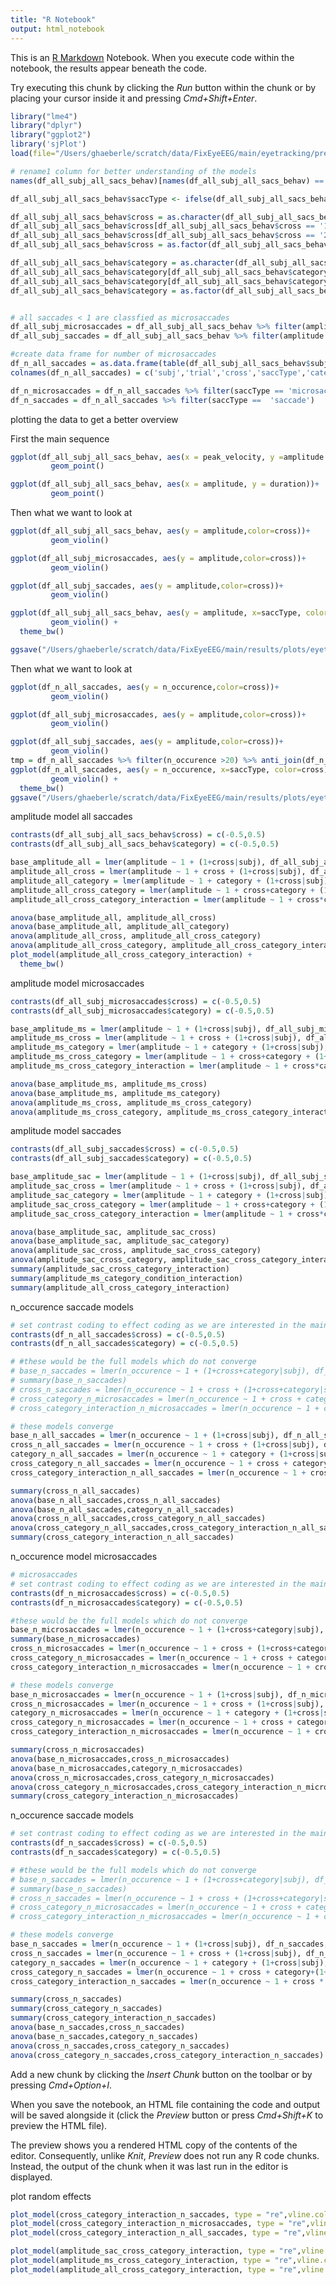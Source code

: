 ```yaml
---
title: "R Notebook"
output: html_notebook
---
```


This is an [R Markdown](http://rmarkdown.rstudio.com) Notebook. When you execute code within the notebook, the results appear beneath the code. 

Try executing this chunk by clicking the *Run* button within the chunk or by placing your cursor inside it and pressing *Cmd+Shift+Enter*. 

```r
library("lme4")
library("dplyr")
library("ggplot2")
library('sjPlot')
load(file="/Users/ghaeberle/scratch/data/FixEyeEEG/main/eyetracking/preprocessed/trials_wo_artefacts/df_all_subj_all_sacs_behav.Rda")

# rename1 column for better understanding of the models 
names(df_all_subj_all_sacs_behav)[names(df_all_subj_all_sacs_behav) == "cond"] <- "cross"

df_all_subj_all_sacs_behav$saccType <- ifelse(df_all_subj_all_sacs_behav$amplitude < 1, 'microsaccade', 'saccade')

df_all_subj_all_sacs_behav$cross = as.character(df_all_subj_all_sacs_behav$cross)
df_all_subj_all_sacs_behav$cross[df_all_subj_all_sacs_behav$cross == '1'] = 'bullseye' 
df_all_subj_all_sacs_behav$cross[df_all_subj_all_sacs_behav$cross == '2'] = 'standard' 
df_all_subj_all_sacs_behav$cross = as.factor(df_all_subj_all_sacs_behav$cross)

df_all_subj_all_sacs_behav$category = as.character(df_all_subj_all_sacs_behav$category)
df_all_subj_all_sacs_behav$category[df_all_subj_all_sacs_behav$category == '0'] = 'inanimate' 
df_all_subj_all_sacs_behav$category[df_all_subj_all_sacs_behav$category == '1'] = 'animate' 
df_all_subj_all_sacs_behav$category = as.factor(df_all_subj_all_sacs_behav$category)


# all saccades < 1 are classfied as microsaccades 
df_all_subj_microsaccades = df_all_subj_all_sacs_behav %>% filter(amplitude <1)
df_all_subj_saccades = df_all_subj_all_sacs_behav %>% filter(amplitude >= 1)

#create data frame for number of microsaccades 
df_n_all_saccades = as.data.frame(table(df_all_subj_all_sacs_behav$subj,df_all_subj_all_sacs_behav$trial, df_all_subj_all_sacs_behav$cross, df_all_subj_all_sacs_behav$saccType, df_all_subj_all_sacs_behav$category))
colnames(df_n_all_saccades) = c('subj','trial','cross','saccType','category','n_occurence')

df_n_microsaccades = df_n_all_saccades %>% filter(saccType == 'microsaccade')
df_n_saccades = df_n_all_saccades %>% filter(saccType ==  'saccade')
```
plotting the data to get a better overview 

First the main sequence
```r
ggplot(df_all_subj_all_sacs_behav, aes(x = peak_velocity, y =amplitude ))+
         geom_point()

ggplot(df_all_subj_all_sacs_behav, aes(x = amplitude, y = duration))+
         geom_point()
```
Then what we want to look at 
```r
ggplot(df_all_subj_all_sacs_behav, aes(y = amplitude,color=cross))+
         geom_violin()

ggplot(df_all_subj_microsaccades, aes(y = amplitude,color=cross))+
         geom_violin()

ggplot(df_all_subj_saccades, aes(y = amplitude,color=cross))+
         geom_violin()

ggplot(df_all_subj_all_sacs_behav, aes(y = amplitude, x=saccType, color=cross))+
         geom_violin() + 
  theme_bw()

ggsave("/Users/ghaeberle/scratch/data/FixEyeEEG/main/results/plots/eyetracking/amplitudes.png")
```
Then what we want to look at 
```r
ggplot(df_n_all_saccades, aes(y = n_occurence,color=cross))+
         geom_violin()

ggplot(df_all_subj_microsaccades, aes(y = amplitude,color=cross))+
         geom_violin()

ggplot(df_all_subj_saccades, aes(y = amplitude,color=cross))+
         geom_violin()
tmp = df_n_all_saccades %>% filter(n_occurence >20) %>% anti_join(df_n_all_saccades,.)
ggplot(df_n_all_saccades, aes(y = n_occurence, x=saccType, color=cross))+
         geom_violin() +
  theme_bw()
ggsave("/Users/ghaeberle/scratch/data/FixEyeEEG/main/results/plots/eyetracking/n_occurences.png")

```
amplitude model all saccades 
```r
contrasts(df_all_subj_all_sacs_behav$cross) = c(-0.5,0.5)
contrasts(df_all_subj_all_sacs_behav$category) = c(-0.5,0.5)

base_amplitude_all = lmer(amplitude ~ 1 + (1+cross|subj), df_all_subj_all_sacs_behav, REML = FALSE)
amplitude_all_cross = lmer(amplitude ~ 1 + cross + (1+cross|subj), df_all_subj_all_sacs_behav, REML = FALSE)
amplitude_all_category = lmer(amplitude ~ 1 + category + (1+cross|subj), df_all_subj_all_sacs_behav, REML = FALSE)
amplitude_all_cross_category = lmer(amplitude ~ 1 + cross+category + (1+cross|subj), df_all_subj_all_sacs_behav, REML = FALSE)
amplitude_all_cross_category_interaction = lmer(amplitude ~ 1 + cross*category + (1+cross|subj), df_all_subj_all_sacs_behav, REML = FALSE)

anova(base_amplitude_all, amplitude_all_cross)
anova(base_amplitude_all, amplitude_all_category)
anova(amplitude_all_cross, amplitude_all_cross_category)
anova(amplitude_all_cross_category, amplitude_all_cross_category_interaction)
plot_model(amplitude_all_cross_category_interaction) +
  theme_bw()
``` 

amplitude model microsaccades 
```r
contrasts(df_all_subj_microsaccades$cross) = c(-0.5,0.5)
contrasts(df_all_subj_microsaccades$category) = c(-0.5,0.5)

base_amplitude_ms = lmer(amplitude ~ 1 + (1+cross|subj), df_all_subj_microsaccades, REML = FALSE)
amplitude_ms_cross = lmer(amplitude ~ 1 + cross + (1+cross|subj), df_all_subj_microsaccades, REML = FALSE)
amplitude_ms_category = lmer(amplitude ~ 1 + category + (1+cross|subj), df_all_subj_microsaccades, REML = FALSE)
amplitude_ms_cross_category = lmer(amplitude ~ 1 + cross+category + (1+cross|subj), df_all_subj_microsaccades, REML = FALSE)
amplitude_ms_cross_category_interaction = lmer(amplitude ~ 1 + cross*category + (1+cross|subj), df_all_subj_microsaccades, REML = FALSE)

anova(base_amplitude_ms, amplitude_ms_cross)
anova(base_amplitude_ms, amplitude_ms_category)
anova(amplitude_ms_cross, amplitude_ms_cross_category)
anova(amplitude_ms_cross_category, amplitude_ms_cross_category_interaction)


```
amplitude model saccades 
```r
contrasts(df_all_subj_saccades$cross) = c(-0.5,0.5)
contrasts(df_all_subj_saccades$category) = c(-0.5,0.5)

base_amplitude_sac = lmer(amplitude ~ 1 + (1+cross|subj), df_all_subj_saccades, REML = FALSE)
amplitude_sac_cross = lmer(amplitude ~ 1 + cross + (1+cross|subj), df_all_subj_saccades, REML = FALSE)
amplitude_sac_category = lmer(amplitude ~ 1 + category + (1+cross|subj), df_all_subj_saccades, REML = FALSE)
amplitude_sac_cross_category = lmer(amplitude ~ 1 + cross+category + (1+cross|subj), df_all_subj_saccades, REML = FALSE)
amplitude_sac_cross_category_interaction = lmer(amplitude ~ 1 + cross*category + (1+cross|subj), df_all_subj_saccades, REML = FALSE)

anova(base_amplitude_sac, amplitude_sac_cross)
anova(base_amplitude_sac, amplitude_sac_category)
anova(amplitude_sac_cross, amplitude_sac_cross_category)
anova(amplitude_sac_cross_category, amplitude_sac_cross_category_interaction)
summary(amplitude_sac_cross_category_interaction)
summary(amplitude_ms_category_condition_interaction)
summary(amplitude_all_cross_category_interaction)
```
n_occurence saccade models 
```r
# set contrast coding to effect coding as we are interested in the main effects 
contrasts(df_n_all_saccades$cross) = c(-0.5,0.5)
contrasts(df_n_all_saccades$category) = c(-0.5,0.5)

# #these would be the full models which do not converge 
# base_n_saccades = lmer(n_occurence ~ 1 + (1+cross+category|subj), df_n_saccades, REML = FALSE)
# summary(base_n_saccades)
# cross_n_saccades = lmer(n_occurence ~ 1 + cross + (1+cross+category|subj), df_n_saccades, REML = FALSE)
# cross_category_n_microsaccades = lmer(n_occurence ~ 1 + cross + category + (1+cross+category|subj), df_n_microsaccades, REML = FALSE)
# cross_category_interaction_n_microsaccades = lmer(n_occurence ~ 1 + cross * category + (1+cross*category|subj), df_n_microsaccades, REML = FALSE)

# these models converge 
base_n_all_saccades = lmer(n_occurence ~ 1 + (1+cross|subj), df_n_all_saccades, REML = FALSE)
cross_n_all_saccades = lmer(n_occurence ~ 1 + cross + (1+cross|subj), df_n_all_saccades, REML = FALSE)
category_n_all_saccades = lmer(n_occurence ~ 1 + category + (1+cross|subj), df_n_all_saccades, REML = FALSE)
cross_category_n_all_saccades = lmer(n_occurence ~ 1 + cross + category+(1+cross|subj), df_n_all_saccades, REML = FALSE)
cross_category_interaction_n_all_saccades = lmer(n_occurence ~ 1 + cross * category+(1+cross|subj), df_n_all_saccades, REML = FALSE)

summary(cross_n_all_saccades)
anova(base_n_all_saccades,cross_n_all_saccades)
anova(base_n_all_saccades,category_n_all_saccades)
anova(cross_n_all_saccades,cross_category_n_all_saccades)
anova(cross_category_n_all_saccades,cross_category_interaction_n_all_saccades)
summary(cross_category_interaction_n_all_saccades)
```

n_occurence model microsaccades 
```r
# microsaccades 
# set contrast coding to effect coding as we are interested in the main effects 
contrasts(df_n_microsaccades$cross) = c(-0.5,0.5)
contrasts(df_n_microsaccades$category) = c(-0.5,0.5)

#these would be the full models which do not converge 
base_n_microsaccades = lmer(n_occurence ~ 1 + (1+cross+category|subj), df_n_microsaccades, REML = FALSE)
summary(base_n_microsaccades)
cross_n_microsaccades = lmer(n_occurence ~ 1 + cross + (1+cross+category|subj), df_n_microsaccades, REML = FALSE)
cross_category_n_microsaccades = lmer(n_occurence ~ 1 + cross + category + (1+cross+category|subj), df_n_microsaccades, REML = FALSE)
cross_category_interaction_n_microsaccades = lmer(n_occurence ~ 1 + cross * category + (1+cross*category|subj), df_n_microsaccades, REML = FALSE)

# these models converge 
base_n_microsaccades = lmer(n_occurence ~ 1 + (1+cross|subj), df_n_microsaccades, REML = FALSE)
cross_n_microsaccades = lmer(n_occurence ~ 1 + cross + (1+cross|subj), df_n_microsaccades, REML = FALSE)
category_n_microsaccades = lmer(n_occurence ~ 1 + category + (1+cross|subj), df_n_microsaccades, REML = FALSE)
cross_category_n_microsaccades = lmer(n_occurence ~ 1 + cross + category+(1+cross|subj), df_n_microsaccades, REML = FALSE)
cross_category_interaction_n_microsaccades = lmer(n_occurence ~ 1 + cross * category+(1+cross|subj), df_n_microsaccades, REML = FALSE)

summary(cross_n_microsaccades)
anova(base_n_microsaccades,cross_n_microsaccades)
anova(base_n_microsaccades,category_n_microsaccades)
anova(cross_n_microsaccades,cross_category_n_microsaccades)
anova(cross_category_n_microsaccades,cross_category_interaction_n_microsaccades)
summary(cross_category_interaction_n_microsaccades)
```

n_occurence saccade models 
```r
# set contrast coding to effect coding as we are interested in the main effects 
contrasts(df_n_saccades$cross) = c(-0.5,0.5)
contrasts(df_n_saccades$category) = c(-0.5,0.5)

# #these would be the full models which do not converge 
# base_n_saccades = lmer(n_occurence ~ 1 + (1+cross+category|subj), df_n_saccades, REML = FALSE)
# summary(base_n_saccades)
# cross_n_saccades = lmer(n_occurence ~ 1 + cross + (1+cross+category|subj), df_n_saccades, REML = FALSE)
# cross_category_n_microsaccades = lmer(n_occurence ~ 1 + cross + category + (1+cross+category|subj), df_n_microsaccades, REML = FALSE)
# cross_category_interaction_n_microsaccades = lmer(n_occurence ~ 1 + cross * category + (1+cross*category|subj), df_n_microsaccades, REML = FALSE)

# these models converge 
base_n_saccades = lmer(n_occurence ~ 1 + (1+cross|subj), df_n_saccades, REML = FALSE)
cross_n_saccades = lmer(n_occurence ~ 1 + cross + (1+cross|subj), df_n_saccades, REML = FALSE)
category_n_saccades = lmer(n_occurence ~ 1 + category + (1+cross|subj), df_n_saccades, REML = FALSE)
cross_category_n_saccades = lmer(n_occurence ~ 1 + cross + category+(1+cross|subj), df_n_saccades, REML = FALSE)
cross_category_interaction_n_saccades = lmer(n_occurence ~ 1 + cross * category+(1+cross|subj), df_n_saccades, REML = FALSE)

summary(cross_n_saccades)
summary(cross_category_n_saccades)
summary(cross_category_interaction_n_saccades)
anova(base_n_saccades,cross_n_saccades)
anova(base_n_saccades,category_n_saccades)
anova(cross_n_saccades,cross_category_n_saccades)
anova(cross_category_n_saccades,cross_category_interaction_n_saccades)
```

Add a new chunk by clicking the *Insert Chunk* button on the toolbar or by pressing *Cmd+Option+I*.

When you save the notebook, an HTML file containing the code and output will be saved alongside it (click the *Preview* button or press *Cmd+Shift+K* to preview the HTML file). 

The preview shows you a rendered HTML copy of the contents of the editor. Consequently, unlike *Knit*, *Preview* does not run any R code chunks. Instead, the output of the chunk when it was last run in the editor is displayed.

plot random effects 
```r
plot_model(cross_category_interaction_n_saccades, type = "re",vline.color = "red", axis.title = "pair", ci.lvl = 0.95, transform = NULL, grid = FALSE) 
plot_model(cross_category_interaction_n_microsaccades, type = "re",vline.color = "red", axis.title = "pair", ci.lvl = 0.95, transform = NULL, grid = FALSE) 
plot_model(cross_category_interaction_n_all_saccades, type = "re",vline.color = "red", axis.title = "pair", ci.lvl = 0.95, transform = NULL, grid = FALSE) 

plot_model(amplitude_sac_cross_category_interaction, type = "re",vline.color = "red", axis.title = "pair", ci.lvl = 0.95, transform = NULL, grid = FALSE)
plot_model(amplitude_ms_cross_category_interaction, type = "re",vline.color = "red", axis.title = "pair", ci.lvl = 0.95, transform = NULL, grid = FALSE) 
plot_model(amplitude_all_cross_category_interaction, type = "re",vline.color = "red", axis.title = "pair", ci.lvl = 0.95, transform = NULL, grid = FALSE)

```

